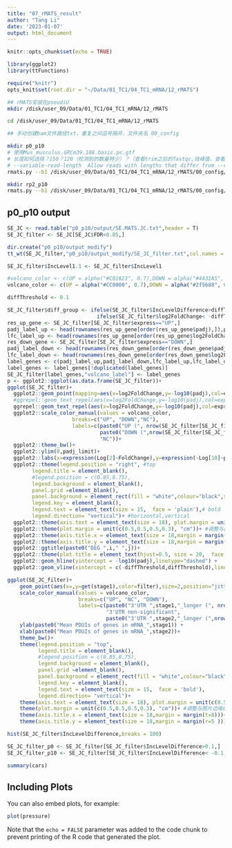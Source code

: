 ```yaml
---
title: "07_rMATS_result"
author: "Tang Li"
date: '2023-01-07'
output: html_document
---
```


```r
knitr::opts_chunk$set(echo = TRUE)

library(ggplot2)
library(ttFunctions)

require("knitr")
opts_knit$set(root.dir = "~/Data/01_TC1/04_TC1_mRNA/12_rMATS")
```

```bash
## rMATS安装在pseudiU
mkdir /disk/user_09/Data/01_TC1/04_TC1_mRNA/12_rMATS

cd /disk/user_09/Data/01_TC1/04_TC1_mRNA/12_rMATS

## 手动创建bam文件路径txt，重复之间逗号隔开，文件夹名 00_config

mkdir p0_p10
# 使用Mus_musculus.GRCm39.108.basic.pc.gtf
# 长度如何选择？150？120（检测到的数量特少）？（查看trim之后的fastqc,找峰值，查看fastqc原始文件，确认为150）加上--variable-read-length参数
# --variable-read-length  Allow reads with lengths that differ from --readLength to be processed. --readLength will still be used to determine IncFormLen and SkipFormLen
rmats.py --b1 /disk/user_09/Data/01_TC1/04_TC1_mRNA/12_rMATS/00_config/p0_bam_path.txt --b2 /disk/user_09/Data/01_TC1/04_TC1_mRNA/12_rMATS/00_config/p10_bam_path.txt --gtf /disk/user_09/reference/annotation/mm39/Mus_musculus.GRCm39.108.basic.pc.gtf -t paired --readLength 150 --variable-read-length --nthread 50 --od /disk/user_09/Data/01_TC1/04_TC1_mRNA/12_rMATS/p0_p10/output --tmp /disk/user_09/Data/01_TC1/04_TC1_mRNA/12_rMATS/p0_p10/tmp 1> /disk/user_09/Data/01_TC1/04_TC1_mRNA/12_rMATS/p0_p10/run.log 2>&1 &

mkdir rp2_p10
rmats.py --b1 /disk/user_09/Data/01_TC1/04_TC1_mRNA/12_rMATS/00_config/rp2_bam_path.txt --b2 /disk/user_09/Data/01_TC1/04_TC1_mRNA/12_rMATS/00_config/p10_bam_path.txt --gtf /disk/user_09/reference/annotation/mm39/Mus_musculus.GRCm39.108.basic.pc.gtf -t paired --readLength 150 --variable-read-length --nthread 50 --od /disk/user_09/Data/01_TC1/04_TC1_mRNA/12_rMATS/rp2_p10/output --tmp /disk/user_09/Data/01_TC1/04_TC1_mRNA/12_rMATS/rp2_p10/tmp 1> /disk/user_09/Data/01_TC1/04_TC1_mRNA/12_rMATS/rp2_p10/run.log 2>&1 &

```

## p0_p10 output
```r

SE_JC <- read.table("p0_p10/output/SE.MATS.JC.txt",header = T)
SE_JC_filter <- SE_JC[SE_JC$FDR<0.05,]

dir.create("p0_p10/output_modify")
tt_wt(SE_JC_filter,"p0_p10/output_modify/SE_JC_filter.txt",col.names = T)

SE_JC_filter$IncLevel1.1 <- SE_JC_filter$IncLevel1

#volcano_color <- c(UP = alpha("#C01623", 0.7),DOWN = alpha("#4431A5", 0.7),NC=alpha("#E5E1DD", 0.7))
volcano_color <- c(UP = alpha("#CC0000", 0.7),DOWN = alpha("#2f5688", 0.7),NC=alpha("#BBBBBB", 0.7))

diffThreshold <- 0.1

SE_JC_filter$diff_group <- ifelse(SE_JC_filter$IncLevelDifference>diffThreshold & SE_JC_filter$padj<padj,"UP",
                             ifelse(SE_JC_filter$log2FoldChange< -diffThreshold & SE_JC_filter$padj<padj,"DOWN","NC"))
res_up_gene <- SE_JC_filter[SE_JC_filter$express=="UP",]
padj_label_up <- head(rownames(res_up_gene[order(res_up_gene$padj),]),padj_label)
lfc_label_up <- head(rownames(res_up_gene[order(res_up_gene$log2FoldChange,decreasing =T),]),lfc_label)
res_down_gene <- SE_JC_filter[SE_JC_filter$express=="DOWN",]
padj_label_down <- head(rownames(res_down_gene[order(res_down_gene$padj),]),padj_label)
lfc_label_down <- head(rownames(res_down_gene[order(res_down_gene$log2FoldChange,decreasing =F),]),lfc_label)
label_genes <- c(padj_label_up,padj_label_down,lfc_label_up,lfc_label_down)
label_genes <- label_genes[!duplicated(label_genes)]
SE_JC_filter[label_genes,"volcano_label"] <- label_genes
p <- ggplot2::ggplot(as.data.frame(SE_JC_filter))+
ggplot(SE_JC_filter)+
  ggplot2::geom_point(mapping=aes(x=log2FoldChange,y=-log10(padj),col=express),size=1,alpha=0.7)+
  #ggrepel::geom_text_repel(aes(x=log2FoldChange,y=-log10(padj),col=express,label=volcano_label),show.legend = F,position = position_nudge())+
  ggrepel::geom_text_repel(aes(x=log2FoldChange,y=-log10(padj),col=express,label=volcano_label),show.legend = F,max.overlaps=30)+
  ggplot2::scale_color_manual(values = volcano_color,
                     breaks=c("UP", "DOWN","NC"),
                     labels=c(paste0("UP (", nrow(SE_JC_filter[SE_JC_filter$express == "UP",]), ")"),
                              paste0("DOWN (",nrow(SE_JC_filter[SE_JC_filter$express == "DOWN",]),")"),
                              "NC"))+
  ggplot2::theme_bw()+
  ggplot2::ylim(0,padj_limit)+
  ggplot2::labs(x=expression(Log[2]~FoldChange),y=expression(-Log[10]~padj))+
  ggplot2::theme(legend.position = "right", #top
        legend.title = element_blank(),
        #legend.position = c(0.85,0.75),
        legend.background = element_blank(),
        panel.grid =element_blank(),
        panel.background = element_rect(fill = "white",colour="black",size=2),
        legend.key = element_blank(),
        legend.text = element_text(size = 15,  face = 'plain'),# bold
        legend.direction= "vertical")+ #horizontal,vertical
  ggplot2::theme(axis.text = element_text(size = 18), plot.margin = unit(c(0.5,0.5,0,0.5), "cm"))+
  ggplot2::theme(plot.margin = unit(c(0.5,0.5,0.5,0.3), "cm"))+ #调整与图片边缘的距离
  ggplot2::theme(axis.title.x = element_text(size = 18,margin = margin(t=8)))+
  ggplot2::theme(axis.title.y = element_text(size = 18,margin = margin(r=5 )))+
  ggplot2::ggtitle(paste0("DEG ",i," ",j))+
  ggplot2::theme(plot.title = element_text(hjust=0.5, size = 20,  face = 'bold'))+
  ggplot2::geom_hline(yintercept = -log10(padj),linetype="dashed") +
  ggplot2::geom_vline(xintercept = c(-diffThreshold,diffThreshold),linetype="dashed")

ggplot(SE_JC_filter)+
    geom_point(aes(x=,y=get(stage1),color=filter),size=2,position="jitter",alpha=0.5)+
    scale_color_manual(values = volcano_color, 
                       breaks=c("UP", "NC", "DOWN"),
                       labels=c(paste0("3'UTR ",stage1,"_longer (", nrow(dapars[dapars$filter == "UP",]), ")"),
                                "3'UTR non-significant", 
                                paste0("3'UTR ",stage2,"_longer (",nrow(dapars[dapars$filter == "DOWN",]),")")))+
    ylab(paste0("Mean PDUIs of genes in mRNA_",stage1)) + 
    xlab(paste0("Mean PDUIs of genes in mRNA_",stage2))+
    theme_bw()+
    theme(legend.position = "top",
          legend.title = element_blank(),
          #legend.position = c(0.85,0.75),
          legend.background = element_blank(),
          panel.grid =element_blank(),
          panel.background = element_rect(fill = "white",colour="black",size=2),
          legend.key = element_blank(),
          legend.text = element_text(size = 15,  face = 'bold'),
          legend.direction= "vertical")+
    theme(axis.text = element_text(size = 18), plot.margin = unit(c(0.5,0.5,0,0.5), "cm"))+
    theme(plot.margin = unit(c(0.5,0.5,0.5,0.3), "cm"))+ #调整与图片边缘的距离
    theme(axis.title.x = element_text(size = 18,margin = margin(t=8)))+
    theme(axis.title.y = element_text(size = 18,margin = margin(r=5 )))

hist(SE_JC_filter$IncLevelDifference,breaks = 100)

SE_JC_filter_p0 <- SE_JC_filter[SE_JC_filter$IncLevelDifference>0.1,]
SE_JC_filter_p10 <- SE_JC_filter[SE_JC_filter$IncLevelDifference< -0.1,]

summary(cars)
```

## Including Plots

You can also embed plots, for example:

```r
plot(pressure)
```

Note that the `echo = FALSE` parameter was added to the code chunk to prevent printing of the R code that generated the plot.
